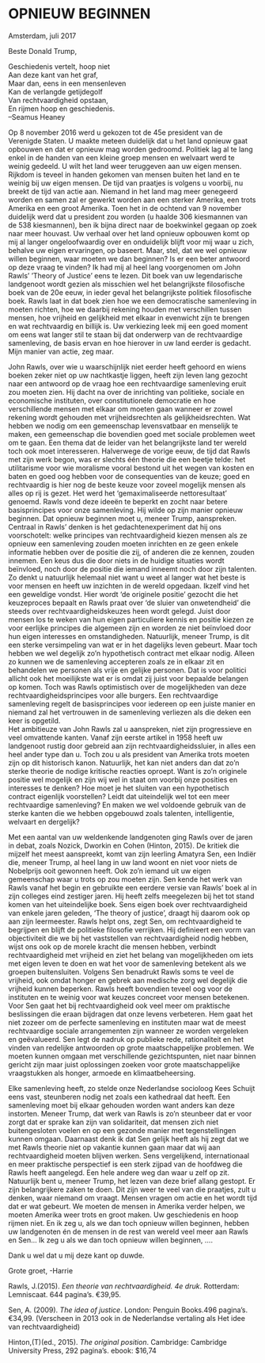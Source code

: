 
# OPNIEUW BEGINNEN
	

Amsterdam, juli 2017


Beste Donald Trump,


Geschiedenis vertelt, hoop niet   
Aan deze kant van het graf,    
Maar dan, eens in een mensenleven   
Kan de verlangde getijdegolf   
Van rechtvaardigheid opstaan,   
En rijmen hoop en geschiedenis.    
--Seamus Heaney	


Op 8 november 2016 werd u gekozen tot de 45e president van de Verenigde Staten. U maakte meteen duidelijk dat u het land opnieuw gaat opbouwen en dat er opnieuw mag worden gedroomd. Politiek lag al te lang enkel in de handen van een kleine groep mensen en welvaart werd te weinig gedeeld. U wilt het land weer teruggeven aan uw eigen mensen. Rijkdom is teveel in handen gekomen van mensen buiten het land en te weinig bij uw eigen mensen. De tijd van praatjes is volgens u voorbij, nu breekt de tijd van actie aan. Niemand in het land mag meer genegeerd worden en samen zal er gewerkt worden aan een sterker Amerika, een trots Amerika en een groot Amerika. 
Toen het in de ochtend van 9 november duidelijk werd dat u president zou worden (u haalde 306 kiesmannen van de 538 kiesmannen), ben ik bijna direct naar de boekwinkel gegaan op zoek naar meer houvast. Uw verhaal over het land opnieuw opbouwen komt op mij al langer ongeloofwaardig over en onduidelijk blijft voor mij waar u zich, behalve uw eigen ervaringen, op baseert. Maar, stel, dat we wel opnieuw willen beginnen, waar moeten we dan beginnen? Is er een beter antwoord op deze vraag te vinden? Ik had mij al heel lang voorgenomen om John Rawls’ ’Theory of Justice’ eens te lezen. Dit boek van uw legendarische landgenoot wordt gezien als misschien wel het belangrijkste filosofische boek van de 20e eeuw, in ieder geval het belangrijkste politiek filosofische boek. Rawls laat in dat boek zien hoe we een democratische samenleving in moeten richten, hoe we daarbij rekening houden met verschillen tussen mensen, hoe vrijheid en gelijkheid met elkaar in evenwicht zijn te brengen en wat rechtvaardig en billijk is. Uw verkiezing leek mij een goed moment om eens wat langer stil te staan bij dat onderwerp van de rechtvaardige samenleving, de basis ervan en hoe hierover in uw land eerder is gedacht. Mijn manier van actie, zeg maar. 


John Rawls, over wie u waarschijnlijk niet eerder heeft gehoord en wiens boeken zeker niet op uw nachtkastje liggen, heeft zijn leven lang gezocht naar een antwoord op de vraag hoe een rechtvaardige samenleving eruit zou moeten zien. Hij dacht na over de inrichting van politieke, sociale en economische instituten, over constitutionele democratie en hoe verschillende mensen met elkaar om moeten gaan wanneer er zowel rekening wordt gehouden met vrijheidsrechten als gelijkheidsrechten. Wat hebben we nodig om een gemeenschap levensvatbaar en menselijk te maken, een gemeenschap die bovendien goed met sociale problemen weet om te gaan. Een thema dat de leider van het belangrijkste land ter wereld toch ook moet interesseren. Halverwege de vorige eeuw, de tijd dat Rawls met zijn werk begon, was er slechts één theorie die een beetje telde: het utilitarisme voor wie moralisme vooral bestond uit het wegen van kosten en baten en goed oog hebben voor de consequenties van de keuze; goed en rechtvaardig is hier nog de beste keuze voor zoveel mogelijk mensen als alles op rij is gezet. Het werd het  ‘gemaximaliseerde nettoresultaat’ genoemd. Rawls vond deze ideeën te beperkt en zocht naar betere basisprincipes voor onze samenleving. Hij wilde op zijn manier opnieuw beginnen. Dat opnieuw beginnen moet u, meneer Trump, aanspreken. Centraal in Rawls’ denken is het gedachtenexperiment dat hij ons voorschotelt: welke principes van rechtvaardigheid kiezen mensen als ze opnieuw een samenleving zouden moeten inrichten en ze geen enkele informatie hebben over de positie die zij, of anderen die ze kennen, zouden innemen. Een keus dus die door niets in de huidige situaties wordt beïnvloed, noch door de positie die iemand inneemt noch door zijn talenten. Zo denkt u natuurlijk helemaal niet want u weet al langer wat het beste is voor mensen en heeft uw inzichten in de wereld opgedaan. Ikzelf vind het een geweldige vondst. Hier wordt ‘de originele positie’ gezocht die het keuzeproces bepaalt en Rawls praat over ‘de sluier van onwetendheid’ die steeds over rechtvaardigheidskeuzes heen wordt gelegd. Juist door mensen los te weken van hun eigen particuliere kennis en positie kiezen ze voor eerlijke principes die algemeen zijn en worden ze niet beïnvloed door hun eigen interesses en omstandigheden. Natuurlijk, meneer Trump, is dit een sterke versimpeling van wat er in het dagelijks leven gebeurt. Maar toch hebben we wel degelijk zo’n hypothetisch contract met elkaar nodig. Alleen zo kunnen we de samenleving accepteren zoals ze in elkaar zit en behandelen we personen als vrije en gelijke personen. Dat is voor politici allicht ook het moeilijkste wat er is omdat zij juist voor bepaalde belangen op komen. Toch was Rawls optimistisch over de mogelijkheden van deze rechtvaardigheidsprincipes voor alle burgers. Een rechtvaardige samenleving regelt de basisprincipes voor iedereen op een juiste manier en niemand zal het vertrouwen in de samenleving verliezen als die deken een keer is opgetild.     
Het ambitieuze van John Rawls zal u aanspreken, niet zijn progressieve en veel omvattende kanten. Vanaf zijn eerste artikel in 1958 heeft uw landgenoot rustig door gebreid aan zijn rechtvaardigheidssluier, in alles een heel ander type dan u. Toch zou u als president van Amerika trots moeten zijn op dit historisch kanon. Natuurlijk, het kan niet anders dan dat zo’n sterke theorie de nodige kritische reacties oproept. Want is zo’n originele positie wel mogelijk en zijn wij wel in staat om voorbij onze posities en interesses te denken? Hoe moet je het sluiten van een hypothetisch contract eigenlijk voorstellen? Leidt dat uiteindelijk wel tot een meer rechtvaardige samenleving? En maken we wel voldoende gebruik van de sterke kanten die we hebben opgebouwd zoals talenten, intelligentie, welvaart en dergelijk? 


Met een aantal van uw weldenkende landgenoten ging Rawls over de jaren in debat, zoals Nozick, Dworkin en Cohen (Hinton, 2015). De kritiek die mijzelf het meest aanspreekt, komt van zijn leerling Amatyra Sen, een Indiër die, meneer Trump, al heel lang in uw land woont en niet voor niets de Nobelprijs ooit gewonnen heeft. Ook zo’n iemand uit uw eigen gemeenschap waar u trots op zou moeten zijn. Sen kende het werk van Rawls vanaf het begin en gebruikte een eerdere versie van Rawls’ boek al in zijn colleges eind zestiger jaren. Hij heeft zelfs meegelezen bij het tot stand komen van het uiteindelijke boek. Sens eigen boek over rechtvaardigheid van enkele jaren geleden, ‘The theory of justice’, draagt hij daarom ook op aan zijn leermeester. Rawls helpt ons, zegt Sen, om rechtvaardigheid te begrijpen en blijft de politieke filosofie verrijken. Hij definieert een vorm van objectiviteit die we bij het vaststellen van rechtvaardigheid nodig hebben, wijst ons ook op de morele kracht die mensen hebben, verbindt rechtvaardigheid met vrijheid en ziet het belang van mogelijkheden om iets met eigen leven te doen en wat het voor de samenleving betekent als we groepen buitensluiten. Volgens Sen benadrukt Rawls soms te veel de vrijheid, ook omdat honger en gebrek aan medische zorg wel degelijk die vrijheid kunnen beperken. Rawls heeft bovendien teveel oog voor de instituten en te weinig voor wat keuzes concreet voor mensen betekenen. Voor Sen gaat het bij rechtvaardigheid ook veel meer om praktische beslissingen die eraan bijdragen dat onze levens verbeteren. Hem gaat het niet zozeer om de perfecte samenleving en instituten maar wat de meest rechtvaardige sociale arrangementen zijn wanneer ze worden vergeleken en geëvalueerd. Sen legt de nadruk op publieke rede, rationaliteit en het vinden van redelijke antwoorden op grote maatschappelijke problemen. We moeten kunnen omgaan met verschillende gezichtspunten, niet naar binnen gericht zijn maar juist oplossingen zoeken voor grote maatschappelijke vraagstukken als honger, armoede en klimaatbeheersing.    
 


Elke samenleving heeft, zo stelde onze Nederlandse socioloog Kees Schuijt eens vast, steunberen nodig net zoals een kathedraal dat heeft. Een samenleving moet bij elkaar gehouden worden want anders kan deze instorten. Meneer Trump, dat werk van Rawls is zo’n steunbeer dat er voor zorgt dat er sprake kan zijn van solidariteit, dat mensen zich niet buitengesloten voelen en op een gezonde manier met tegenstellingen kunnen omgaan. Daarnaast denk ik dat Sen gelijk heeft als hij zegt dat we met Rawls theorie niet op vakantie kunnen gaan maar dat wij aan rechtvaardigheid moeten blijven werken. Sens vergelijkend, internationaal en meer praktische perspectief is een sterk zijpad van de hoofdweg die Rawls heeft aangelegd. Een hele andere weg dan waar u zelf op zit. Natuurlijk bent u, meneer Trump, het lezen van deze brief allang gestopt. Er zijn belangrijkere zaken te doen. Dit zijn weer te veel van die praatjes, zult u denken, waar niemand om vraagt. Mensen vragen om actie en het wordt tijd dat er wat gebeurt. We moeten de mensen in Amerika verder helpen, we moeten Amerika weer trots en groot maken. Uw geschiedenis en hoop rijmen niet. En ik zeg u, als we dan toch opnieuw willen beginnen, hebben uw landgenoten én de mensen in de rest van wereld veel meer aan Rawls en Sen… Ik zeg u als we dan toch opnieuw willen beginnen, ….


Dank u wel dat u mij deze kant op duwde.

Grote groet, -Harrie

Rawls, J.(2015). *Een theorie van rechtvaardigheid. 4e druk*. Rotterdam: Lemniscaat. 644 pagina’s. €39,95.

Sen, A. (2009). *The idea of justice*. London: Penguin Books.496 pagina’s. €34,99. (Verscheen in 2013 ook in de Nederlandse vertaling als Het idee van rechtvaardigheid)

Hinton,(T)(ed., 2015). *The original position*. Cambridge: Cambridge University Press, 292 pagina’s. ebook: $16,74

